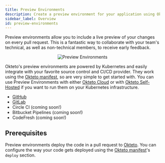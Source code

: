```yaml
---
title: Preview Environments
description: Create a preview environment for your application using Okteto
sidebar_label: Overview
id: preview-environments
---
```



Preview environments allow you to include a live preview of your changes on every pull request. This is a fantastic way to collaborate with your team's technical, as well as non-technical members, to receive early feedback.

<p align="center"><Image src="/docs/cloud/preview-environments/images/preview-environments.png" alt="Preview Environments" /></p>

Okteto's preview environments are powered by Kubernetes and easily integrate with your favorite source control and CI/CD provider. They work using the [Okteto manifest](cloud/okteto-cli.mdx#okteto-manifest), so are very simple to get started with.
You can use Preview Environments with either [Okteto Cloud](index.md) or with [Okteto Self-Hosted](enterprise.mdx) if you want to run them on your Kubernetes infrastructure.

- [GitHub](cloud/preview-environments/github.mdx)
- [GitLab](cloud/preview-environments/gitlab.mdx)
- Circle CI (coming soon!)
- Bitbucket Pipelines (coming soon!)
- CodeFresh (coming soon!)

## Prerequisites

Preview environments deploy the code in a pull request to [Okteto](index.md). You can configure the way your code gets deployed using the [Okteto manifest](cloud/okteto-cli.mdx#okteto-manifest)'s `deploy` section.

